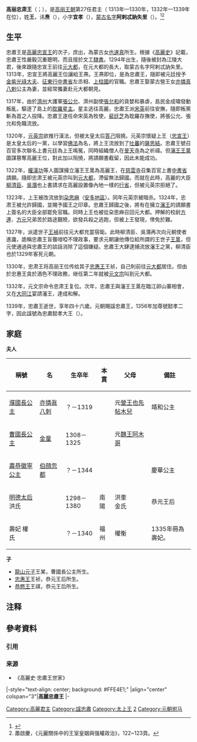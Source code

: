 {{朝鮮半島君王
|名稱=高麗忠肅王
|高麗代數=27
|前任=[[高麗忠宣王|高麗忠宣王]]（第一次）<br />高麗忠惠王（第二次）
|繼任=高麗忠惠王（第一次）<br />[[高麗忠惠王|高麗忠惠王]]（第二次）
|畫像=
|說明=
|在位=<br />1313年—1330年（第一次）<br />1332年—1339年（第二次）
|年號=
|姓名=王燾
|封號=
|字=宜孝
|號=
|蒙古名=阿剌忒訥失里
|別名=
|出生年=1294年
|立世子=
|逝世年=1339年
|諡號=忠肅懿孝大王
|陵墓=[[高麗毅陵|毅陵]]
|父親=[[高麗忠宣王|高麗忠宣王]]
|母親=懿妃[[也速眞|也速眞]]
|嫡母=
|皇后=
|王后=[[恭元王后|恭元王后]]洪氏
|王妃=
|妃=元曹國長公主[[金童_(曹國長公主)|金童]]<br />元肅恭徽寧公主[[伯顏忽都|伯顏忽都]]<br />元濮國長公主[[亦憐真八剌|亦憐真八剌]]<br />壽妃權氏
|嬪=
|宮主=
|翁主=
|貴人=
|昭儀=
|昭容=
|昭媛=
|淑儀=
|淑容=
|淑媛=
|尚宮=
|尚寢=
|內人=
|宮人=
|位號不明=
|兄弟=
|姊妹=
|嫡兄弟=
|嫡姊妹=
|庶兄弟=
|庶姊妹=
|同胞兄弟=廣陵君[[王鑑_(高麗)|王鑑]]
|同胞姊妹=
|異母兄弟=[[德興君_(高麗)|德興君]]塔思帖木兒？
|異母姊妹=
|嫡子=[[高麗忠惠王|高麗忠惠王]]<br />[[高麗恭愍王|高麗恭愍王]]
|庶子= 
|嫡女=
|庶女=
|注釋=
}}
'''高丽忠肃王'''（{{kor|k=고려 충숙왕|rm=Goryeo Chungsuk-wang|hanja=高麗 忠肅王}}；{{bd|1294年||1339年|catIdx=王}}），是[[高丽王朝|高丽王朝]]第27任君主（ 1313年—1330年，1332年—1339年在位），姓'''王'''，讳'''焘'''（{{kor|k=왕도|rm=Wang Do|hanja=王燾}}），小字'''宜孝'''（{{kor|k=의효|rm=Uihyo|hanja=宜孝}}），[[蒙古人名|蒙古名字]]'''阿剌忒訥失里'''（{{mong|m=ᠠᠷᠠᠲᠨᠠᠱᠢᠷᠢ|Ppp=Aratnašri}}）。<ref>{{cite book | url = https://books.google.co.jp/books?id=EB4qAwAAQBAJ&printsec=frontcover#v=onepage&q&f=false | title = 事大與保國 ── 元明之際的中韓關係 | author = 范永聰 | publisher = 香港教育圖書公司 | year = 2009 | isbn = 9789882003019 | page = 58 | access-date = 2021-05-19 | archive-date = 2021-05-19 | archive-url = https://web.archive.org/web/20210519150300/https://books.google.co.jp/books?id=EB4qAwAAQBAJ&printsec=frontcover#v=onepage&q&f=false | dead-url = no }}</ref><ref>蕭啟慶，《元麗關係中的王室皇姻與强權政治》，122~123頁。</ref>{{NoteTag|名字來源於{{lang-sa|रत्न श्री}}（{{IAST|Ratna Śrī}}）。其中「Ratna」意思是「珍寶」，「Śrī」意思是「吉祥」。}}

== 生平 ==
忠肅王是[[高麗忠宣王|高麗忠宣王]]的次子，庶出，為蒙古女[[也速真|也速真]]所生。根據《[[高麗史|高麗史]]》記載，忠肅王性嚴毅沉重聰明，而且擅於文工[[隸書|隸書]]。1294年出生，隨後被封為江陵大君，後來跟隨忠宣王前往[[元大都|元大都]]，在元大都的長大，取蒙古名字阿剌忒訥失里。1313年，忠宣王將高麗王位讓給王燾。王燾即位，是為忠肅王，隨即被元廷授予[[金紫光祿大夫|金紫光祿大夫]]、[[征東行中書省|征東行中書省]]左丞相、[[上柱國|上柱國]]的官職。忠肅王娶蒙古營王女[[亦憐真八剌|亦憐真八剌]]公主為妻，並經常攜妻赴元大都朝見。

1317年，由於[[濟州|濟州]]大護軍[[張公允|張公允]]、濟州副使[[張允和_(高麗)|張允和]]的貪婪和暴虐，島民金成嘯發動叛亂，驅逐了島上的[[耽羅|耽羅]][[星主|星主]]。星主逃往高麗，忠肅王派[[宋英|宋英]]前往安撫，隨即叛黨斬為首之人投降。忠肅王遂任命宋英為牧使，[[裴廷芝|裴廷芝]]為耽羅存撫使，將張公允、張允和免職流放。

1320年，[[元英宗|元英宗]]欲推行漢法，但被太皇太后[[答己|答己]]阻撓。元英宗懷疑上王（[[忠宣王|忠宣王]]）是太皇太后的一黨，以學習[[佛法|佛法]]為名，將上王流放到了[[吐蕃|吐蕃]]的[[薩迦巴|薩思結]]。忠肅王號召百官多次聯名上書元廷為上王鳴冤，同時組織僧人在[[旻天寺|旻天寺]]為之祈禱。但[[瀋王|瀋王]][[王暠_(瀋王)|王暠]]圖謀篡奪高麗王位，對此加以阻撓，將請願書截留，因此未能成功。

1322年，[[權漢功|權漢功]]等人圖謀擁立瀋王王暠為高麗王，在[[慈雲寺|慈雲寺]]召集百官上書[[中書省|中書省]]請願。隨即忠肃王被元英宗叫到[[元大都|元大都]]，滯留無法歸國。而就在此時，高麗的大臣[[柳清臣|柳清臣]]、[[吳潛|吳潛]]也上書請求在高麗設置像內地一樣的[[行省|行省]]，但被元英宗拒絕了。

1323年，上王被改流放到[[朶思麻|朶思麻]]（[[安多地區|安多地區]]）。同年元英宗被暗杀。1324年，忠肃王被允許歸國，並賜予國王之印章。忠肅王歸國之後，將有在擁立[[瀋王|瀋王]]的請願書上簽名的大臣全部罷免官職。同時上王也被從朶思麻召回元大都。押解的校尉[[方連|方連]]、[[方元|方元]]兄弟苦於路途艱險，欲發兵殺之逃跑，但被上王發現，倖免於難。

1327年，派遣世子[[高麗忠惠王|王禎]]前往元大都充當宿衛。此時柳清臣、吳潛再次向元朝使者進讒，詭稱忠肅王盲聾喑啞不理政事，要求元朝讓他傳位給所謂的王世子[[王暠_(瀋王)|王暠]]，但元使通過與忠肅王的談話消除了這個嫌疑。忠肅王大肆逮捕流放瀋王之黨，柳清臣也於1329年客死元朝。

1330年，忠肃王将高丽王位传给其子[[忠惠王|忠惠王]]王祯，自己則前往[[元大都|元大都]]居住。但由於忠惠王貪於酒色不理政務，继任第二年就被[[元文宗|元文宗]]叫到元大都。

1332年，元文宗命令忠肃王复位。次年，忠肅王與瀋王王暠在臨江卵山寨相會，又在[[大同江|大同江]]宴請瀋王，達成和解。

1339年，忠肅王逝世，享年四十六歲。元朝賜諡忠肅王，1356年加尊號懿孝二字，因此諡號為忠肅懿孝大王（{{kor|k=충숙의효대왕|rm=Chungsuk uihyo daewang|hanja=忠肅懿孝大王}}）。

==家庭==
'''夫人'''
{| class="wikitable"
|-
! 稱號 !!名 !! 生卒年 !! 本貫 !! 父母 !! 備註
|-
|  [[濮國長公主|濮國長公主]] ||  [[亦憐眞八刺|亦憐眞八刺]] || ？－1319 ||  || 元[[營王|營王]][[也先帖木兒|也先帖木兒]]  ||  靖和公主
|-
|  [[曹國長公主|曹國長公主]] ||  [[金童_(曹國長公主)|金童]] ||  1308－1325 ||   ||  元[[魏王|魏王]][[阿木哥|阿木哥]] ||
|-
|  [[肅恭徽寧公主|肅恭徽寧公主]] ||  [[伯顔忽都|伯顔忽都]] || ？－1344  ||   ||   ||慶華公主
|-
|  [[明德太后|明德太后]] 洪氏 ||   ||  1298－1380 || 南陽  ||  洪奎<br />金氏 ||恭元王后
|-
|   壽妃 權氏||   || ？－1340 || 福州  ||  權衡 ||1335年冊為壽妃。
|}

'''子'''
*[[龍山元子|龍山元子]]王某，曹國長公主所生。
*[[忠惠王|忠惠王]]王祯，恭元王后所生。
*[[恭愍王|恭愍王]]王祺，恭元王后所生。

== 注释 ==
{{NoteFoot}}

==參考資料==
=== 引用 ===
{{Reflist}}

=== 来源 ===
*《高麗史·忠肅王世家》
{{start box}}
|-style="text-align: center; background: #FFE4E1;"
|align="center" colspan="3"|'''高麗忠肅王'''
{{s-before|[[高麗忠宣王|高麗忠宣王]]}}
{{s-title|rows=2|[[朝鮮半島君主列表#高麗|高麗王朝國王]]|1313年—1330年<br>1332年－1339年}}
{{s-after|高麗忠惠王}}
|-
{{s-before|高麗忠惠王}}
{{s-after|[[高麗忠惠王|高麗忠惠王]]}}
{{end box}}

{{高丽王朝君主}}


[[Category:高麗君主|Category:高麗君主]]
[[Category:諡忠肅|Category:諡忠肅]]
[[Category:太上王|Category:太上王]]
[[Category:高麗忠宣王王子|2]]
[[Category:元朝驸马|Category:元朝驸马]]